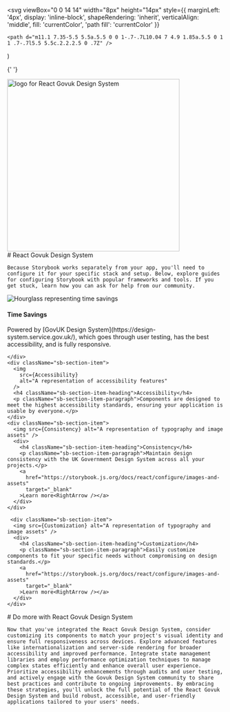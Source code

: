 
  <svg
    viewBox="0 0 14 14"
    width="8px"
    height="14px"
    style={{
      marginLeft: '4px',
      display: 'inline-block',
      shapeRendering: 'inherit',
      verticalAlign: 'middle',
      fill: 'currentColor',
      'path fill': 'currentColor'
    }}
  >
    <path d="m11.1 7.35-5.5 5.5a.5.5 0 0 1-.7-.7L10.04 7 4.9 1.85a.5.5 0 1 1 .7-.7l5.5 5.5c.2.2.2.5 0 .7Z" />
  </svg>
)

{' '}

<a href="https://github.com/rottitime/govuk-design-react">
  <img
    src="https://rottitime.github.io/govuk-design-react/doc/logo.webp"
    alt="logo for React Govuk Design System "
    width="400"
  />
</a>

<Meta title="React Govuk Design System" />

<div className="sb-container">
  <div className='sb-section-title'>
    # React Govuk Design System

    Because Storybook works separately from your app, you'll need to configure it for your specific stack and setup. Below, explore guides for configuring Storybook with popular frameworks and tools. If you get stuck, learn how you can ask for help from our community.

  </div>
  <div className="sb-section">
    <div className="sb-section-item">
    <div className='image'> <img
        src={HourGlass}
        alt="Hourglass representing time savings"
      /></div>
      <h4 className="sb-section-item-heading">Time Savings</h4>
      <p className="sb-section-item-paragraph">Powered by [GovUK Design System](https://design-system.service.gov.uk/), which goes through user testing, has the best accessibility, and is fully responsive.</p>
      
    </div>
    <div className="sb-section-item">
      <img
        src={Accessibility}
        alt="A representation of accessibility features"
      />
      <h4 className="sb-section-item-heading">Accessibility</h4>
      <p className="sb-section-item-paragraph">Components are designed to meet the highest accessibility standards, ensuring your application is usable by everyone.</p>
    </div>
    <div className="sb-section-item">
      <img src={Consistency} alt="A representation of typography and image assets" />
      <div>
        <h4 className="sb-section-item-heading">Consistency</h4>
        <p className="sb-section-item-paragraph">Maintain design consistency with the UK Government Design System across all your projects.</p>
        <a
          href="https://storybook.js.org/docs/react/configure/images-and-assets"
          target="_blank"
        >Learn more<RightArrow /></a>
      </div>
    </div>

     <div className="sb-section-item">
      <img src={Customization} alt="A representation of typography and image assets" />
      <div>
        <h4 className="sb-section-item-heading">Customization</h4>
        <p className="sb-section-item-paragraph">Easily customize components to fit your specific needs without compromising on design standards.</p>
        <a
          href="https://storybook.js.org/docs/react/configure/images-and-assets"
          target="_blank"
        >Learn more<RightArrow /></a>
      </div>
    </div>

  </div>

</div>
<div className="sb-container">
  <div className='sb-section-title'>
    # Do more with React Govuk Design System

    Now that you've integrated the React Govuk Design System, consider customizing its components to match your project's visual identity and ensure full responsiveness across devices. Explore advanced features like internationalization and server-side rendering for broader accessibility and improved performance. Integrate state management libraries and employ performance optimization techniques to manage complex states efficiently and enhance overall user experience. Prioritize accessibility enhancements through audits and user testing, and actively engage with the Govuk Design System community to share best practices and contribute to ongoing improvements. By embracing these strategies, you'll unlock the full potential of the React Govuk Design System and build robust, accessible, and user-friendly applications tailored to your users' needs.

  </div>

</div>

<style>
  {`
  .sb-container {
    margin-bottom: 48px;
  }

  .sb-section {
    width: 100%;
    display: flex;
    flex-direction: row;
    gap: 20px;
  }

  img {
    object-fit: cover;
  }

  .sb-section-title {
    margin-bottom: 32px;
  }

  .sb-section a:not(h1 a, h2 a, h3 a) {
    font-size: 14px;
  }

  .sb-section-item, .sb-grid-item {
    flex: 1;
    display: flex;
    flex-direction: column;
  }

  .sb-section-item-heading {
    padding-top: 20px !important;b
    padding-bottom: 5px !important;
    margin: 0 !important;
  }
  .sb-section-item-paragraph {
    margin: 0;sb-section-item
    padding-bottom: 10px;
  }

  .sb-section-item .image {
    display: flex;
    background-color: rgb(238,243,248);
    aspect-ratio: 16 / 9;
    border:1px solid #efefef;
    border-radius: 5px;
  }
    .sb-section-item .image img {
    object-fit: cover;
  }

  

  .sb-chevron {
    margin-left: 5px;
  }

  .sb-features-grid {
    display: grid;
    grid-template-columns: repeat(2, 1fr);
    grid-gap: 32px 20px;
  }

  .sb-socials {
    display: grid;
    grid-template-columns: repeat(4, 1fr);
  }

  .sb-socials p {
    margin-bottom: 10px;
  }

  .sb-explore-image {
    max-height: 32px;
    align-self: flex-start;
  }

  .sb-addon {
    width: 100%;
    display: flex;
    align-items: center;
    position: relative;
    background-color: #EEF3F8;
    border-radius: 5px;
    border: 1px solid rgba(0, 0, 0, 0.05);
    background: #EEF3F8;
    height: 180px;
    margin-bottom: 48px;
    overflow: hidden;
  }

  .sb-addon-text {
    padding-left: 48px;
    max-width: 240px;
  }

  .sb-addon-text h4 {
    padding-top: 0px;
  }

  .sb-addon-img {
    position: absolute;
    left: 345px;
    top: 0;
    height: 100%;
    width: 200%;
    overflow: hidden;
  }

  .sb-addon-img img {
    width: 650px;
    transform: rotate(-15deg);
    margin-left: 40px;
    margin-top: -72px;
    box-shadow: 0 0 1px rgba(255, 255, 255, 0);
    backface-visibility: hidden;
  }

  @media screen and (max-width: 800px) {
    .sb-addon-img {
      left: 300px;
    }
  }

  @media screen and (max-width: 600px) {
    .sb-section {
      flex-direction: column;
    }

    .sb-features-grid {
      grid-template-columns: repeat(1, 1fr);
    }

    .sb-socials {
      grid-template-columns: repeat(2, 1fr);
    }

    .sb-addon {
      height: 280px;
      align-items: flex-start;
      padding-top: 32px;
      overflow: hidden;
    }

    .sb-addon-text {
      padding-left: 24px;
    }

    .sb-addon-img {
      right: 0;
      left: 0;
      top: 130px;
      bottom: 0;
      overflow: hidden;
      height: auto;
      width: 124%;
    }

    .sb-addon-img img {
      width: 1200px;
      transform: rotate(-12deg);
      margin-left: 0;
      margin-top: 48px;
      margin-bottom: -40px;
      margin-left: -24px;
    }
  }
  `}
</style>
